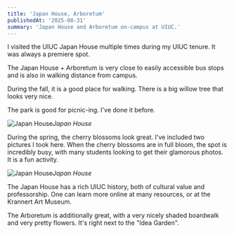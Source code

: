 ```yaml
---
title: 'Japan House, Arboretum'
publishedAt: '2025-08-31'
summary: 'Japan House and Arboretum on-campus at UIUC.'
---
```


I visited the UIUC Japan House multiple times during my UIUC tenure. It was always a premiere spot.

The Japan House + Arboretum is very close to easily accessible bus stops and is also in walking distance from campus.

During the fall, it is a good place for walking. There is a big willow tree that looks very nice.

The park is good for picnic-ing. I've done it before.

![Japan House](/japan_house/JapanHouse-1.jpeg)*Japan House*

During the spring, the cherry blossoms look great. I've included two pictures I took here. When the cherry blossoms are in full bloom, the spot is incredibly busy, with many students looking to get their glamorous photos. It is a fun activity.

![Japan House](/japan_house/JapanHouse-2.jpeg)*Japan House*

The Japan House has a rich UIUC history, both of cultural value and professorship. One can learn more online at many resources, or at the Krannert Art Museum.

The Arboretum is additionally great, with a very nicely shaded boardwalk and very pretty flowers. It's right next to the "Idea Garden".